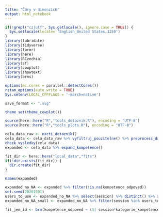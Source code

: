 ---
title: "Čáry v dimenzích"
output: html_notebook
---

```{r setup}
if(!grepl("cz|utf", Sys.getlocale(), ignore.case = TRUE)) {
  Sys.setlocale(locale= 'English_United States.1250')
}
library(lubridate)
library(tidyverse)
library(formr)
library(here)
library(RCzechia)
library(sf)
library(cowplot)
library(showtext)
library(brms)

options(mc.cores = parallel::detectCores())
rstan_options(auto_write = TRUE)
Sys.setenv(LOCAL_CPPFLAGS = '-march=native')

save_format <- ".svg"

theme_set(theme_cowplot())

source(here::here("R","tools_dotaznik.R"), encoding = "UTF-8")
source(here::here("R","tools_plots.R"), encoding = "UTF-8")

```


```{r}
cela_data_raw <- nacti_dotaznik()
cela_data <- cela_data_raw %>% vyfiltruj_pouzitelne() %>% preprocess_dat(verbose = FALSE)  
check_vysledky(cela_data)
expanded <- cela_data %>% expand_kompetence()
```

```{r}
fit_dir <- here::here("local_data","fits")
if(!dir.exists(fit_dir)) {
  dir.create(fit_dir)
}
```


```{r}
names(expanded)
```

```{r}
expanded_no_NA <- expanded %>% filter(!is.na(kompetence_odpoved))
set.seed(20201501)
users_to_use <- expanded_no_NA %>% select(session) %>% distinct() %>% sample_n(100) %>% pull(session) 
expanded_no_NA_small <- expanded_no_NA %>% filter(session %in% users_to_use)
```


```{r}
fit_jen_id <- brm(kompetence_odpoved ~ (1| session*kategorie_kompetence), data = expanded_no_NA_small, family = cumulative(), file = paste0(fit_dir, "jen_id.rds"))
```

